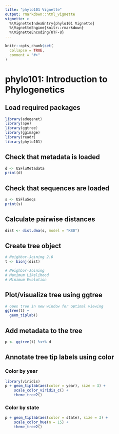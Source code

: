 ```yaml
---
title: "phylo101 Vignette"
output: rmarkdown::html_vignette
vignette: >
  %\VignetteIndexEntry{phylo101 Vignette}
  %\VignetteEngine{knitr::rmarkdown}
  %\VignetteEncoding{UTF-8}
---
```


```r
knitr::opts_chunk$set(
  collapse = TRUE,
  comment = "#>"
)
```

# phylo101: Introduction to Phylogenetics

## Load required packages

```r
library(adegenet)
library(ape)
library(ggtree)
library(ggimage)
library(readr)
library(phylo101)
```

## Check that metadata is loaded

```r
d <- USFluMetadata
print(d)
```

## Check that sequences are loaded

```r
s <- USFluSeqs
print(s)
```

## Calculate pairwise distances

```r
dist <- dist.dna(s, model = "K80")
```

## Create tree object

```r
# Neighbor-Joining 2.0
t <- bionj(dist)

# Neighbor-Joining
# Maximum Likelihood
# Minimum Evolution
```

## Plot/visualize tree using ggtree

```r
# open tree in new window for optimal viewing
ggtree(t) +
  geom_tiplab()
```

## Add metadata to the tree

```r
p <- ggtree(t) %<+% d
```

## Annotate tree tip labels using color

### Color by year

```r
library(viridis)
p + geom_tiplab(aes(color = year), size = 3) +
    scale_color_viridis_c() +
    theme_tree2()
```

### Color by state

```r
p + geom_tiplab(aes(color = state), size = 3) +
    scale_color_hue(n = 15) +
    theme_tree2()
```
